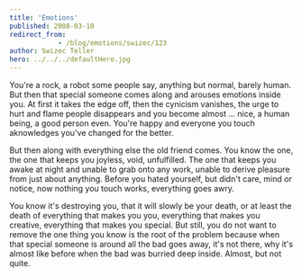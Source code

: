 ```yaml
---
title: 'Emotions'
published: 2008-03-10
redirect_from: 
            - /blog/emotions/swizec/123
author: Swizec Teller
hero: ../../../defaultHero.jpg
---
```

You're a rock, a robot some people say, anything but normal, barely human. But then that special someone comes along and arouses emotions inside you. At first it takes the edge off, then the cynicism vanishes, the urge to hurt and flame people disappears and you become almost ... nice, a human being, a good person even. You're happy and everyone you touch aknowledges you've changed for the better.

But then along with everything else the old friend comes. You know the one, the one that keeps you joyless, void, unfulfilled. The one that keeps you awake at night and unable to grab onto any work, unable to derive pleasure from just about anything. Before you hated yourself, but didn't care, mind or notice, now nothing you touch works, everything goes awry.

You know it's destroying you, that it will slowly be your death, or at least the death of everything that makes you you, everything that makes you creative, everything that makes you special. But still, you do not want to remove the one thing you know is the root of the problem because when that special someone is around all the bad goes away, it's not there, why it's almost like before when the bad was burried deep inside. Almost, but not quite.